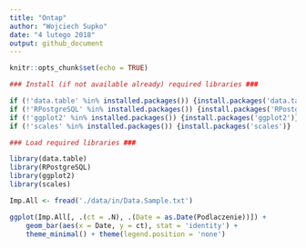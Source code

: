 ```yaml
---
title: "Ontap"
author: "Wojciech Supko"
date: "4 lutego 2018"
output: github_document
---
```


```r
knitr::opts_chunk$set(echo = TRUE)

### Install (if not available already) required libraries ###

if (!'data.table' %in% installed.packages()) {install.packages('data.table')}
if (!'RPostgreSQL' %in% installed.packages()) {install.packages('RPostgreSQL')}
if (!'ggplot2' %in% installed.packages()) {install.packages('ggplot2')}
if (!'scales' %in% installed.packages()) {install.packages('scales')}

### Load required libraries ###

library(data.table)
library(RPostgreSQL)
library(ggplot2)
library(scales)


```

```r

Imp.All <- fread('./data/in/Data.Sample.txt')

```

```r



ggplot(Imp.All[, .(ct = .N), .(Date = as.Date(Podlaczenie))]) + 
    geom_bar(aes(x = Date, y = ct), stat = 'identity') + 
    theme_minimal() + theme(legend.position = 'none')

```



